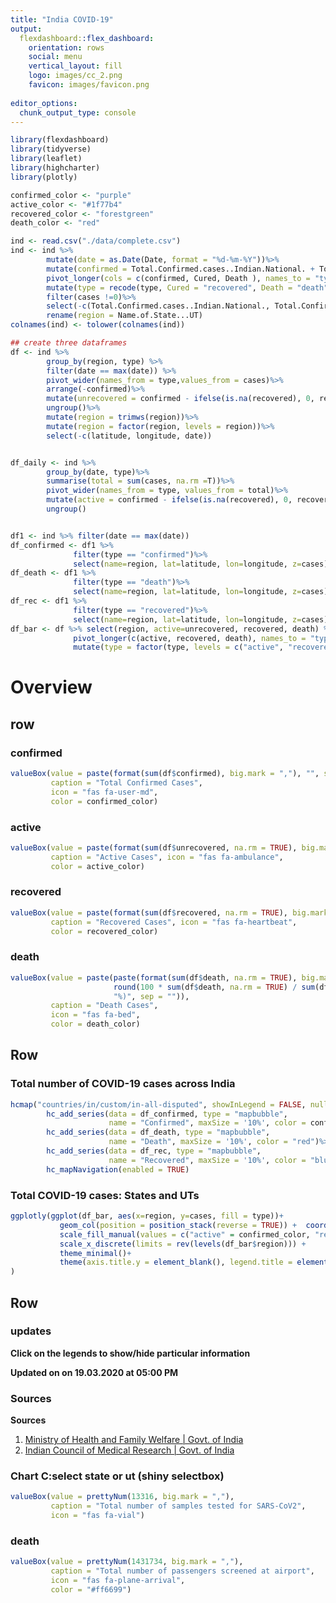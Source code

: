 ```yaml
---
title: "India COVID-19"
output: 
  flexdashboard::flex_dashboard:
    orientation: rows
    social: menu
    vertical_layout: fill
    logo: images/cc_2.png
    favicon: images/favicon.png
    
editor_options: 
  chunk_output_type: console
---
```

<style>                     
.navbar {
  background-color:#033240;
  border-color:black;
}
</style>

<script>
$('.navbar-logo').wrap('<a href="https://cognitivecare.com/">');
</script>

```r
library(flexdashboard)
library(tidyverse)
library(leaflet)
library(highcharter)
library(plotly)

confirmed_color <- "purple"
active_color <- "#1f77b4"
recovered_color <- "forestgreen"
death_color <- "red"

ind <- read.csv("./data/complete.csv")
ind <- ind %>%
        mutate(date = as.Date(Date, format = "%d-%m-%Y"))%>%
        mutate(confirmed = Total.Confirmed.cases..Indian.National. + Total.Confirmed.cases...Foreign.National..) %>% 
        pivot_longer(cols = c(confirmed, Cured, Death ), names_to = "type", values_to = "cases")%>% 
        mutate(type = recode(type, Cured = "recovered", Death = "death"))%>%
        filter(cases !=0)%>% 
        select(-c(Total.Confirmed.cases..Indian.National., Total.Confirmed.cases...Foreign.National.., Date)) %>%
        rename(region = Name.of.State...UT)
colnames(ind) <- tolower(colnames(ind))

## create three dataframes
df <- ind %>%
        group_by(region, type) %>%
        filter(date == max(date)) %>%
        pivot_wider(names_from = type,values_from = cases)%>%
        arrange(-confirmed)%>%
        mutate(unrecovered = confirmed - ifelse(is.na(recovered), 0, recovered) - ifelse(is.na(death), 0, death)) %>%
        ungroup()%>%
        mutate(region = trimws(region))%>%
        mutate(region = factor(region, levels = region))%>%
        select(-c(latitude, longitude, date))


df_daily <- ind %>%
        group_by(date, type)%>%
        summarise(total = sum(cases, na.rm =T))%>%
        pivot_wider(names_from = type, values_from = total)%>%
        mutate(active = confirmed - ifelse(is.na(recovered), 0, recovered) - ifelse(is.na(death), 0, death))%>%
        ungroup()


df1 <- ind %>% filter(date == max(date))
df_confirmed <- df1 %>% 
              filter(type == "confirmed")%>%
              select(name=region, lat=latitude, lon=longitude, z=cases)
df_death <- df1 %>% 
              filter(type == "death")%>%
              select(name=region, lat=latitude, lon=longitude, z=cases)
df_rec <- df1 %>% 
              filter(type == "recovered")%>%
              select(name=region, lat=latitude, lon=longitude, z=cases)
df_bar <- df %>% select(region, active=unrecovered, recovered, death) %>% 
              pivot_longer(c(active, recovered, death), names_to = "type", values_to = "cases")%>%
              mutate(type = factor(type, levels = c("active", "recovered", "death")))

```

Overview
=======================================================================
row
-----------------------------------------------------------------------

### confirmed {.value-box}

```r

valueBox(value = paste(format(sum(df$confirmed), big.mark = ","), "", sep = " "), 
         caption = "Total Confirmed Cases", 
         icon = "fas fa-user-md", 
         color = confirmed_color)
```


### active {.value-box}

```r
valueBox(value = paste(format(sum(df$unrecovered, na.rm = TRUE), big.mark = ","), "", sep = ""), 
         caption = "Active Cases", icon = "fas fa-ambulance", 
         color = active_color)
```

### recovered {.value-box}

```r
valueBox(value = paste(format(sum(df$recovered, na.rm = TRUE), big.mark = ","), "", sep = ""), 
         caption = "Recovered Cases", icon = "fas fa-heartbeat", 
         color = recovered_color)
```

### death {.value-box}

```r

valueBox(value = paste(paste(format(sum(df$death, na.rm = TRUE), big.mark = ","), " (",
                       round(100 * sum(df$death, na.rm = TRUE) / sum(df$confirmed), 1), 
                       "%)", sep = "")),
         caption = "Death Cases", 
         icon = "fas fa-bed", 
         color = death_color)
```

Row {data-height=850}
-----------------------------------------------------------------------

### **Total number of COVID-19 cases across India**

```r
hcmap("countries/in/custom/in-all-disputed", showInLegend = FALSE, nullColor = "#d6d6d6") %>% 
        hc_add_series(data = df_confirmed, type = "mapbubble",
                      name = "Confirmed", maxSize = '10%', color = confirmed_color)%>%
        hc_add_series(data = df_death, type = "mapbubble",
                      name = "Death", maxSize = '10%', color = "red")%>%
        hc_add_series(data = df_rec, type = "mapbubble",
                      name = "Recovered", maxSize = '10%', color = "blue")%>%
        hc_mapNavigation(enabled = TRUE) 

```

### **Total COVID-19 cases: States and UTs**

```r
ggplotly(ggplot(df_bar, aes(x=region, y=cases, fill = type))+ 
           geom_col(position = position_stack(reverse = TRUE)) +  coord_flip() +
           scale_fill_manual(values = c("active" = confirmed_color, "recovered" = "forestgreen", "death"="red")) +
           scale_x_discrete(limits = rev(levels(df_bar$region))) +
           theme_minimal()+
           theme(axis.title.y = element_blank(), legend.title = element_blank()) 
)
```

Row {data-height=150}
-----------------------------------------------------------------------

### updates {.no-title}

**Click on the legends to show/hide particular information**

**Updated on on 19.03.2020 at 05:00 PM**

### Sources {.no-title}
**Sources**

1. [Ministry of Health and Family Welfare | Govt. of India](https://www.mohfw.gov.in/) 
2. [Indian Council of Medical Research | Govt. of India](https://www.icmr.nic.in/) 


### Chart C:select state or ut (shiny selectbox){.value-box}

```r

valueBox(value = prettyNum(13316, big.mark = ","),
         caption = "Total number of samples tested for SARS-CoV2", 
         icon = "fas fa-vial")
```

### death {.value-box}

```r

valueBox(value = prettyNum(1431734, big.mark = ","), 
         caption = "Total number of passengers screened at airport", 
         icon = "fas fa-plane-arrival", 
         color = "#ff6699")
```
